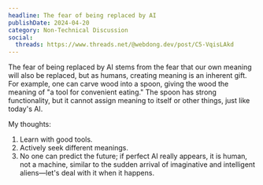 ```yaml
---
headline: The fear of being replaced by AI
publishDate: 2024-04-20
category: Non-Technical Discussion
social:
  threads: https://www.threads.net/@webdong.dev/post/C5-VqisLAkd
---
```


The fear of being replaced by AI stems from the fear that our own meaning will also be replaced, but as humans, creating meaning is an inherent gift. For example, one can carve wood into a spoon, giving the wood the meaning of "a tool for convenient eating." The spoon has strong functionality, but it cannot assign meaning to itself or other things, just like today's AI.

My thoughts:

1. Learn with good tools.
2. Actively seek different meanings.
3. No one can predict the future; if perfect AI really appears, it is human, not a machine, similar to the sudden arrival of imaginative and intelligent aliens—let's deal with it when it happens.
